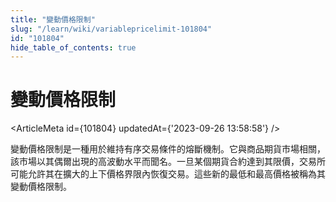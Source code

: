 ```yaml
---
title: "變動價格限制"
slug: "/learn/wiki/variablepricelimit-101804"
id: "101804"
hide_table_of_contents: true
---
```



# 變動價格限制

<ArticleMeta id={101804} updatedAt={'2023-09-26 13:58:58'} />
<div className='border-solid border-b border-t-0 my-4 border-[var(--ifm-color-gray-300)]' />

變動價格限制是一種用於維持有序交易條件的熔斷機制。它與商品期貨市場相關，該市場以其偶爾出現的高波動水平而聞名。一旦某個期貨合約達到其限價，交易所可能允許其在擴大的上下價格界限內恢復交易。這些新的最低和最高價格被稱為其變動價格限制。
